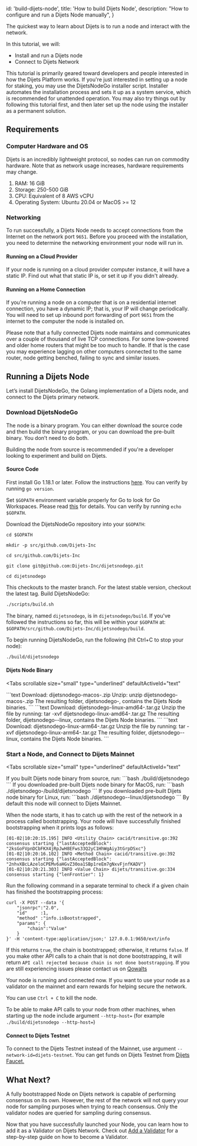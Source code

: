 
  id: 'build-dijets-node',
  title: 'How to build Dijets Node',
  description: "How to configure and run a Dijets Node manually",
}

The quickest way to learn about Dijets is to run a node and interact with the network.

In this tutorial, we will:

- Install and run a Dijets node
- Connect to Dijets Network

This tutorial is primarily geared toward developers and people interested in how
the Dijets Platform works. If you're just interested in setting up a node for
staking, you may use the DijetsNodeGo installer script.  Installer automates
the installation process and sets it up as a system service, which is
recommended for unattended operation. You may also try things out by following
this tutorial first, and then later set up the node using the installer as a
permanent solution.

## Requirements

### Computer Hardware and OS

Dijets is an incredibly lightweight protocol, so nodes can run on commodity
hardware. Note that as network usage increases, hardware requirements may
change.

1. RAM: 16 GiB
1. Storage: 250-500 GiB
1. CPU: Equivalent of 8 AWS vCPU
1. Operating System: Ubuntu 20.04 or MacOS &gt;= 12

### Networking

To run successfully, a Dijets Node needs to accept connections from the Internet
on the network port `9651`. Before you proceed with the installation, you need
to determine the networking environment your node will run in.

#### Running on a Cloud Provider

If your node is running on a cloud provider computer instance, it will have a
static IP. Find out what that static IP is, or set it up if you didn't already.

#### Running on a Home Connection

If you're running a node on a computer that is on a residential internet
connection, you have a dynamic IP; that is, your IP will change periodically.
You will need to set up inbound port forwarding of port `9651` from the internet
to the computer the node is installed on.

<Admonition type="warning">

Please note that a fully connected Dijets node maintains and communicates
over a couple of thousand of live TCP connections. For some low-powered and
older home routers that might be too much to handle. If that is the case you may
experience lagging on other computers connected to the same router, node getting
benched, failing to sync and similar issues.

</Admonition>

## Running a Dijets Node

Let’s install DijetsNodeGo, the Golang implementation of a Dijets node, and
connect to the Dijets primary network.

### Download DijetsNodeGo

The node is a binary program. You can either download the source code and then
build the binary program, or you can download the pre-built binary. You don’t
need to do both.

Building the node from source is recommended if you're a developer looking to
experiment and build on Dijets.

#### **Source Code**

First install Go 1.18.1 or later. Follow the instructions
[here](https://golang.org/doc/install). You can verify by running `go version`.

Set `$GOPATH` environment variable properly for Go to look for Go Workspaces.
Please read [this](/guides/getting-started/tutorials/create-local-network#setting-bin-in-your-path) for details. You can verify
by running `echo $GOPATH`.

Download the DijetsNodeGo repository into your `$GOPATH`:

```text
cd $GOPATH
```
```text
mkdir -p src/github.com/Dijets-Inc
```
```text
cd src/github.com/Dijets-Inc
```
```text
git clone git@github.com:Dijets-Inc/dijetsnodego.git
```
```text
cd dijetsnodego
```

<Admonition type="info">
This checkouts to the master branch. For the latest stable version, checkout the latest tag.
</Admonition>
Build DijetsNodeGo:

```bash
./scripts/build.sh
```

The binary, named `dijetsnodego`, is in `dijetsnodego/build`. If you've followed
the instructions so far, this will be within your `$GOPATH` at:
`$GOPATH/src/github.com/Dijets-Inc/dijetsnodego/build`.

To begin running DijetsNodeGo, run the following (hit Ctrl+C to stop your node):

```bash
./build/dijetsnodego
```

#### **Dijets Node Binary**

<Tabs
  scrollable
  size="small"
  type="underlined"
  defaultActiveId="text"
>
<TabPanel id="text" label="Mac OS">
```text
Download: dijetsnodego-macos-<VERSION>.zip
Unzip: unzip dijetsnodego-macos-<VERSION>.zip 
The resulting folder, dijetsnodego-<VERSION>, contains the Dijets Node binaries.
```
</TabPanel>
<TabPanel id="before" label="Linux">
```text
Download: dijetsnodego-linux-amd64-<VERSION>.tar.gz
Unzip the file by running: tar -xvf dijetsnodego-linux-amd64-<VERSION>.tar.gz
The resulting folder, dijetsnodego-<VERSION>-linux, contains the Dijets Node binaries.
```
</TabPanel>
<TabPanel id="after" label="Raspberry Pi">
```text
Download: dijetsnodego-linux-arm64-<VERSION>.tar.gz
Unzip the file by running: tar -xvf dijetsnodego-linux-arm64-<VERSION>.tar.gz
The resulting folder, dijetsnodego-<VERSION>-linux, contains the Dijets Node binaries.
```
</TabPanel>
</Tabs>

### Start a Node, and Connect to Dijets Mainnet

<Tabs
  scrollable
  size="small"
  type="underlined"
  defaultActiveId="text"
>
  <TabPanel id="text" label="Source Builds">
  If you built Dijets node binary from source, run:
  ```bash
  ./build/dijetsnodego
  ```
  </TabPanel>
  <TabPanel id="before" label="Pre-built Mac OS Binaries">
  If you downloaded pre-built Dijets node binary for MacOS, run:
  ```bash
  ./dijetsnodego-<VERSION>/build/dijetsnodego
  ```
  </TabPanel>
  <TabPanel id="after" label="Pre-built Linux Binaries">
  If you downloaded pre-built Dijets node binary for Linux, run:
  ```bash
  ./dijetsnodego-<VERSION>-linux/dijetsnodego
  ```
  </TabPanel>
</Tabs>
By default this node will connect to Dijets Mainnet.

When the node starts, it has to catch up with the rest of the
network in a process called bootstrapping. Your node will have successfully finished bootstrapping
when it prints logs as follows:

```text
[01-02|10:20:15.195] INFO <Utility Chain> cacid/transitive.go:392 consensus starting {"lastAcceptedBlock": "2ksGoFVpnDCbFKX4jRpJwH8EFws33Q2yC1HhWgAiy3tGrpDSxc"}
[01-02|10:20:16.102] INFO <Method Chain> cacid/transitive.go:392 consensus starting {"lastAcceptedBlock": "2nhvXBcLAzeloCPEMv6aHGvZ30oa1SBp1reEm7gNxvFjnfKADV"}
[01-02|10:20:21.303] INFO <Value Chain> dijets/transitive.go:334 consensus starting {"lenFrontier": 1}
```

Run the following command in a separate terminal to check if a given chain has finished the bootstrapping process:

```text
curl -X POST --data '{
    "jsonrpc":"2.0",
    "id"     :1,
    "method" :"info.isBootstrapped",
    "params": {
        "chain":"Value"
    }
}' -H 'content-type:application/json;' 127.0.0.1:9650/ext/info
```

If this returns `true`, the chain is bootstrapped; otherwise, it returns
`false`. If you make other API calls to a chain that is not done bootstrapping,
it will return `API call rejected because chain is not done bootstrapping`. If
you are still experiencing issues please contact us on
[Qowalts](https://redirect.dijets.io/#/#dijets-support:dijets.org)

Your node is running and connected now. If you want to use your node as a
validator on the mainnet and earn rewards for helping secure the network.

You can use `Ctrl + C` to kill the node.

To be able to make API calls to your node from other machines, when starting up
the node include argument `--http-host=` (for example `./build/dijetsnodego
--http-host=`)

#### Connect to Dijets Testnet

To connect to the Dijets Testnet instead of the Mainnet, use argument
`--network-id=dijets-testnet`. You can get funds on Dijets Testnet from
[Dijets Faucet.](https://faucet.dijets.io/)

## What Next?

A fully bootstrapped Node on Dijets network is capable of performing consensus on its own.
However, the rest of the network will not query your node for sampling purposes when trying to reach consensus.
Only the validator nodes are queried for sampling during consensus.

Now that you have successfully launched your Node, you can learn how to add it as a Validator on Dijets Network.
Check out [Add a Validator](/guides/nodes/validator-nodes) for a step-by-step guide on how to become a Validator.


